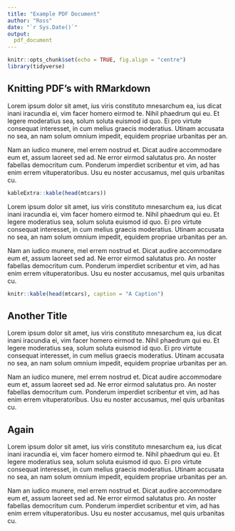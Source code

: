 ```yaml
---
title: "Example PDF Document"
author: "Ross"
date: "`r Sys.Date()`"
output:
  pdf_document
---
```


```r
knitr::opts_chunk$set(echo = TRUE, fig.align = "centre")
library(tidyverse)
```

## Knitting PDF's with RMarkdown

Lorem ipsum dolor sit amet, ius viris constituto mnesarchum ea, ius dicat inani iracundia ei, vim facer homero eirmod te. Nihil phaedrum qui eu. Et legere moderatius sea, solum soluta euismod id quo. Ei pro virtute consequat interesset, in cum melius graecis moderatius. Utinam accusata no sea, an nam solum omnium impedit, equidem propriae urbanitas per an.

Nam an iudico munere, mel errem nostrud et. Dicat audire accommodare eum et, assum laoreet sed ad. Ne error eirmod salutatus pro. An noster fabellas democritum cum. Ponderum imperdiet scribentur et vim, ad has enim errem vituperatoribus. Usu eu noster accusamus, mel quis urbanitas cu.


```r
kableExtra::kable(head(mtcars))

```


Lorem ipsum dolor sit amet, ius viris constituto mnesarchum ea, ius dicat inani iracundia ei, vim facer homero eirmod te. Nihil phaedrum qui eu. Et legere moderatius sea, solum soluta euismod id quo. Ei pro virtute consequat interesset, in cum melius graecis moderatius. Utinam accusata no sea, an nam solum omnium impedit, equidem propriae urbanitas per an.

Nam an iudico munere, mel errem nostrud et. Dicat audire accommodare eum et, assum laoreet sed ad. Ne error eirmod salutatus pro. An noster fabellas democritum cum. Ponderum imperdiet scribentur et vim, ad has enim errem vituperatoribus. Usu eu noster accusamus, mel quis urbanitas cu.

```r
knitr::kable(head(mtcars), caption = "A Caption")

```

## Another Title

Lorem ipsum dolor sit amet, ius viris constituto mnesarchum ea, ius dicat inani iracundia ei, vim facer homero eirmod te. Nihil phaedrum qui eu. Et legere moderatius sea, solum soluta euismod id quo. Ei pro virtute consequat interesset, in cum melius graecis moderatius. Utinam accusata no sea, an nam solum omnium impedit, equidem propriae urbanitas per an.

Nam an iudico munere, mel errem nostrud et. Dicat audire accommodare eum et, assum laoreet sed ad. Ne error eirmod salutatus pro. An noster fabellas democritum cum. Ponderum imperdiet scribentur et vim, ad has enim errem vituperatoribus. Usu eu noster accusamus, mel quis urbanitas cu.


## Again

Lorem ipsum dolor sit amet, ius viris constituto mnesarchum ea, ius dicat inani iracundia ei, vim facer homero eirmod te. Nihil phaedrum qui eu. Et legere moderatius sea, solum soluta euismod id quo. Ei pro virtute consequat interesset, in cum melius graecis moderatius. Utinam accusata no sea, an nam solum omnium impedit, equidem propriae urbanitas per an.

Nam an iudico munere, mel errem nostrud et. Dicat audire accommodare eum et, assum laoreet sed ad. Ne error eirmod salutatus pro. An noster fabellas democritum cum. Ponderum imperdiet scribentur et vim, ad has enim errem vituperatoribus. Usu eu noster accusamus, mel quis urbanitas cu.

